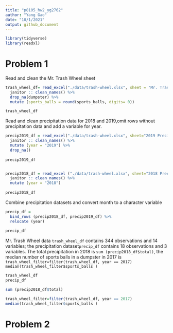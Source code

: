 ```yaml
---
title: "p8105_hw2_yg2762"
author: "Yang Gao"
date: "10/1/2021"
output: github_document
---
```


```r
library(tidyverse)
library(readxl)
```

# Problem 1
Read and clean the Mr. Trash Wheel sheet

```r
trash_wheel_df= read_excel("./data/trash-wheel.xlsx", sheet = "Mr. Trash Wheel", range = "A2:N406") %>% 
  janitor :: clean_names() %>% 
  drop_na(dumpster) %>% 
  mutate (sports_balls = round(sports_balls, digits= 0))

trash_wheel_df
```


Read and clean precipitation data for 2018 and 2019,omit rows without precipitation data and add a variable for year.
```r
precip2019_df = read_excel("./data/trash-wheel.xlsx", sheet="2019 Precipitation", range = "A2:B14") %>% 
  janitor :: clean_names() %>% 
  mutate (year = "2019") %>% 
  drop_na()
  
precip2019_df


precip2018_df = read_excel ("./data/trash-wheel.xlsx", sheet="2018 Precipitation", range = "A2:B14") %>% 
  janitor :: clean_names() %>% 
  mutate (year = "2018") 
  
precip2018_df
```

Combine precipitation datasets and convert month to a character variable

```r
precip_df = 
  bind_rows (precip2018_df, precip2019_df) %>% 
  relocate (year)
  
precip_df
``` 
Mr. Trash Wheel data `trash_wheel_df` contains 344 observations and 14 variables; the precipitation dataset`precip_df` contains 18 observations and 3 variables. The total precipitation in 2018 is `sum (precip2018_df$total)`, the median number of sports balls in a dumpster in 2017 is `trash_wheel_filter=filter(trash_wheel_df, year == 2017)
median(trash_wheel_filter$sports_balls )`

```r
trash_wheel_df
precip_df

sum (precip2018_df$total)

trash_wheel_filter=filter(trash_wheel_df, year == 2017)
median(trash_wheel_filter$sports_balls )

```

# Problem 2








